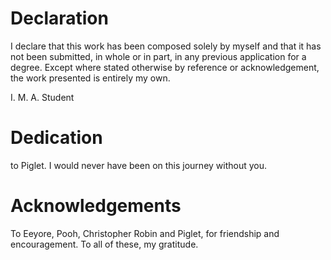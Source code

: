 # Declaration {-}
<!--   Declaration of own work, as required, author information and ORCID ID. -->
I declare that this work has been composed solely by myself and that it has not been submitted, in whole or in part, in any previous application for a degree. Except where stated otherwise by reference or acknowledgement, the work presented is entirely my own.

I. M. A. Student  

# Dedication {- .unlisted}

to Piglet. I would never have been on this journey without you.

# Acknowledgements {-}

To Eeyore, Pooh, Christopher Robin and Piglet, for friendship and encouragement. To all of these, my gratitude.

